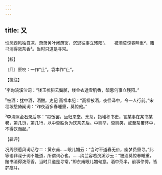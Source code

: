 ```yaml
---
---
---
```

title: 又
---







谁念西风独自凉，萧萧黄叶闭疏窗，沉思往事立残阳¹。　　被酒莫惊春睡重²，赌书消得泼茶香³。当时只道是寻常。





【校】


〔只〕原校：一作“止”。袁本作“止”。





【笺注】


¹李珣浣溪沙词：“镂玉梳斜云鬓腻，缕金衣透雪肌香，暗思何事立残阳。”

²被酒：犹中酒，酒酣。史记 高祖本纪：“高祖被酒，夜径泽中，令一人行前。”宋 程垓愁倚阑词：“昨夜酒多春睡重，莫惊他。”

³李清照金石录后序：“每饭罢，坐归来堂。烹茶，指堆积书史，言某事在某书某卷，第几页，第几行，以中否胜负为饮茶先后。中则举，否则笑，或至茶覆怀中，不得饮而起。”





【辑评】


况周颐蕙风词话卷二：黄东甫……眼儿媚云：“当时不道春无价，幽梦费重寻。”此等语非深于词不能道，所谓词心也。……纳兰容若浣溪沙云：“被酒莫惊春睡重，赌书消得泼茶香。当时只道是寻常。”即东甫眼儿媚句意。酒中茶半，前事伶俜，皆梦痕耳。